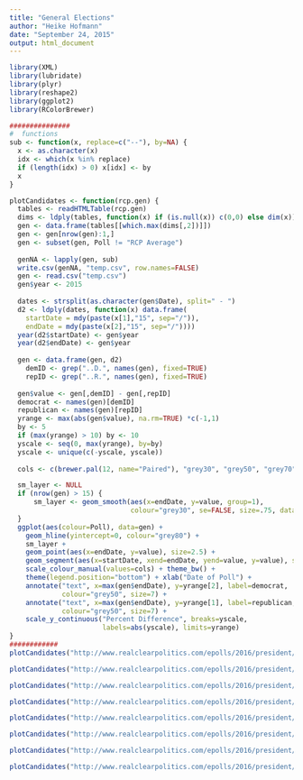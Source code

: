 ```yaml
---
title: "General Elections"
author: "Heike Hofmann"
date: "September 24, 2015"
output: html_document
---
```



```r
library(XML)
library(lubridate)
library(plyr)
library(reshape2)
library(ggplot2)
library(RColorBrewer)

###############
#  functions
sub <- function(x, replace=c("--"), by=NA) {
  x <- as.character(x)
  idx <- which(x %in% replace)
  if (length(idx) > 0) x[idx] <- by
  x
}

plotCandidates <- function(rcp.gen) {
  tables <- readHTMLTable(rcp.gen)
  dims <- ldply(tables, function(x) if (is.null(x)) c(0,0) else dim(x))
  gen <- data.frame(tables[[which.max(dims[,2])]])
  gen <- gen[nrow(gen):1,]
  gen <- subset(gen, Poll != "RCP Average")
  
  genNA <- lapply(gen, sub)
  write.csv(genNA, "temp.csv", row.names=FALSE)
  gen <- read.csv("temp.csv")
  gen$year <- 2015
  
  dates <- strsplit(as.character(gen$Date), split=" - ")
  d2 <- ldply(dates, function(x) data.frame(
    startDate = mdy(paste(x[1],"15", sep="/")),
    endDate = mdy(paste(x[2],"15", sep="/"))))
  year(d2$startDate) <- gen$year
  year(d2$endDate) <- gen$year
  
  gen <- data.frame(gen, d2)
    demID <- grep("..D.", names(gen), fixed=TRUE)
    repID <- grep("..R.", names(gen), fixed=TRUE)
    
  gen$value <- gen[,demID] - gen[,repID]
  democrat <- names(gen)[demID]
  republican <- names(gen)[repID]
  yrange <- max(abs(gen$value), na.rm=TRUE) *c(-1,1)
  by <- 5
  if (max(yrange) > 10) by <- 10
  yscale <- seq(0, max(yrange), by=by)
  yscale <- unique(c(-yscale, yscale))
  
  cols <- c(brewer.pal(12, name="Paired"), "grey30", "grey50", "grey70")

  sm_layer <- NULL
  if (nrow(gen) > 15) {
      sm_layer <- geom_smooth(aes(x=endDate, y=value, group=1), 
                              colour="grey30", se=FALSE, size=.75, data=gen) 
  }
  ggplot(aes(colour=Poll), data=gen) +
    geom_hline(yintercept=0, colour="grey80") +
    sm_layer + 
    geom_point(aes(x=endDate, y=value), size=2.5) + 
    geom_segment(aes(x=startDate, xend=endDate, yend=value, y=value), size=1.5) +
    scale_colour_manual(values=cols) + theme_bw() +
    theme(legend.position="bottom") + xlab("Date of Poll") + 
    annotate("text", x=max(gen$endDate), y=yrange[2], label=democrat, 
             colour="grey50", size=7) +
    annotate("text", x=max(gen$endDate), y=yrange[1], label=republican, 
             colour="grey50", size=7) +
    scale_y_continuous("Percent Difference", breaks=yscale, 
                       labels=abs(yscale), limits=yrange)
}
############
plotCandidates("http://www.realclearpolitics.com/epolls/2016/president/us/general_election_trump_vs_clinton-5491.html")

plotCandidates("http://www.realclearpolitics.com/epolls/2016/president/us/general_election_fiorina_vs_clinton-5470.html")

plotCandidates("http://www.realclearpolitics.com/epolls/2016/president/us/general_election_bush_vs_clinton-3827.html")

plotCandidates("http://www.realclearpolitics.com/epolls/2016/president/us/general_election_bush_vs_clinton-3827.html")

plotCandidates("http://www.realclearpolitics.com/epolls/2016/president/us/general_election_trump_vs_biden-5568.html")

plotCandidates("http://www.realclearpolitics.com/epolls/2016/president/us/general_election_bush_vs_biden-3828.html")

plotCandidates("http://www.realclearpolitics.com/epolls/2016/president/us/general_election_trump_vs_sanders-5565.html")

plotCandidates("http://www.realclearpolitics.com/epolls/2016/president/us/general_election_bush_vs_sanders-5563.html")



```
